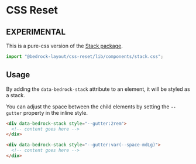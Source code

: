 
<Meta title="Pure-CSS/components/stack.css" />

# CSS Reset

## EXPERIMENTAL

This is a pure-css version of the [Stack package](/?path=/docs/components-stack--api).

```javascript
import "@bedrock-layout/css-reset/lib/components/stack.css";
```

## Usage

By adding the `data-bedrock-stack` attribute to an element, it will be styled as a stack.

You can adjust the space between the child elements by setting the `--gutter` property in the inline style.

```html
<div data-bedrock-stack style="--gutter:2rem">
  <!-- content goes here -->
</div>

<div data-bedrock-stack style="--gutter:var(--space-mdLg)">
  <!-- content goes here -->
</div>
```
